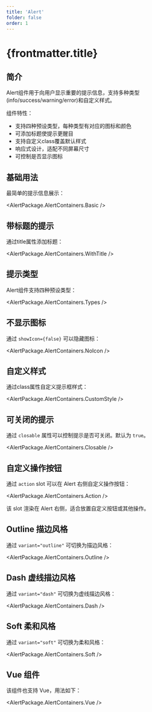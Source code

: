 ```yaml
---
title: 'Alert'
folder: false
order: 1
---
```



# {frontmatter.title}

## 简介

Alert组件用于向用户显示重要的提示信息，支持多种类型(info/success/warning/error)和自定义样式。

组件特性：

- 支持四种预设类型，每种类型有对应的图标和颜色
- 可添加标题使提示更醒目
- 支持自定义class覆盖默认样式
- 响应式设计，适配不同屏幕尺寸
- 可控制是否显示图标

## 基础用法

最简单的提示信息展示：

<AlertPackage.AlertContainers.Basic />

## 带标题的提示

通过title属性添加标题：

<AlertPackage.AlertContainers.WithTitle />

## 提示类型

Alert组件支持四种预设类型：

<AlertPackage.AlertContainers.Types />

## 不显示图标

通过 `showIcon={false}` 可以隐藏图标：

<AlertPackage.AlertContainers.NoIcon />

## 自定义样式

通过class属性自定义提示框样式：

<AlertPackage.AlertContainers.CustomStyle />

## 可关闭的提示

通过 `closable` 属性可以控制提示是否可关闭。默认为 `true`。

<AlertPackage.AlertContainers.Closable />

## 自定义操作按钮

通过 `action` slot 可以在 Alert 右侧自定义操作按钮：

<AlertPackage.AlertContainers.Action />

该 slot 渲染在 Alert 右侧，适合放置自定义按钮或其他操作。

## Outline 描边风格

通过 `variant="outline"` 可切换为描边风格：

<AlertPackage.AlertContainers.Outline />

## Dash 虚线描边风格    

通过 `variant="dash"` 可切换为虚线描边风格：

<AlertPackage.AlertContainers.Dash />

## Soft 柔和风格

通过 `variant="soft"` 可切换为柔和风格：

<AlertPackage.AlertContainers.Soft />

## Vue 组件

该组件也支持 Vue，用法如下：

<AlertPackage.AlertContainers.Vue />
